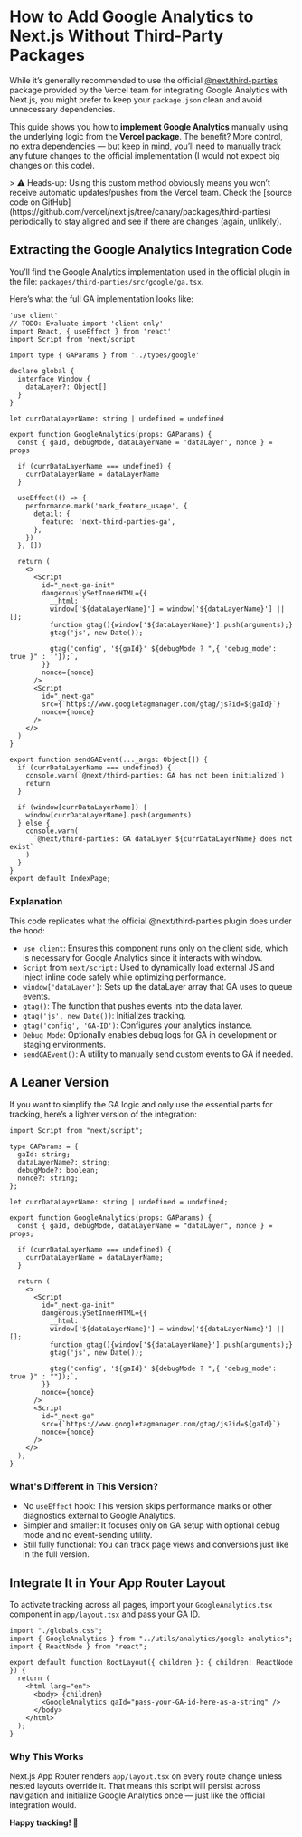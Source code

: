 
<Hero post={data} />

# How to Add Google Analytics to Next.js Without Third-Party Packages

While it’s generally recommended to use the official [@next/third-parties](https://github.com/vercel/next.js/tree/canary/packages/third-parties)
package provided by the Vercel team for integrating Google Analytics with Next.js, you might prefer to keep your `package.json`
clean and avoid unnecessary dependencies.

This guide shows you how to **implement Google Analytics** manually using the underlying logic from the **Vercel package**.
The benefit? More control, no extra dependencies — but keep in mind, you’ll need to manually track any future changes to the
official implementation (I would not expect big changes on this code).

<Note>
  > ⚠️ Heads-up: Using this custom method obviously means you won’t receive automatic updates/pushes from the Vercel
  team. Check the [source code on GitHub](https://github.com/vercel/next.js/tree/canary/packages/third-parties)
  periodically to stay aligned and see if there are changes (again, unlikely).
</Note>

## Extracting the Google Analytics Integration Code

You’ll find the Google Analytics implementation used in the official plugin in the file:
`packages/third-parties/src/google/ga.tsx`.

Here’s what the full GA implementation looks like:

```tsx
'use client'
// TODO: Evaluate import 'client only'
import React, { useEffect } from 'react'
import Script from 'next/script'

import type { GAParams } from '../types/google'

declare global {
  interface Window {
    dataLayer?: Object[]
  }
}

let currDataLayerName: string | undefined = undefined

export function GoogleAnalytics(props: GAParams) {
  const { gaId, debugMode, dataLayerName = 'dataLayer', nonce } = props

  if (currDataLayerName === undefined) {
    currDataLayerName = dataLayerName
  }

  useEffect(() => {
    performance.mark('mark_feature_usage', {
      detail: {
        feature: 'next-third-parties-ga',
      },
    })
  }, [])

  return (
    <>
      <Script
        id="_next-ga-init"
        dangerouslySetInnerHTML={{
          __html: `
          window['${dataLayerName}'] = window['${dataLayerName}'] || [];
          function gtag(){window['${dataLayerName}'].push(arguments);}
          gtag('js', new Date());

          gtag('config', '${gaId}' ${debugMode ? ",{ 'debug_mode': true }" : ''});`,
        }}
        nonce={nonce}
      />
      <Script
        id="_next-ga"
        src={`https://www.googletagmanager.com/gtag/js?id=${gaId}`}
        nonce={nonce}
      />
    </>
  )
}

export function sendGAEvent(..._args: Object[]) {
  if (currDataLayerName === undefined) {
    console.warn(`@next/third-parties: GA has not been initialized`)
    return
  }

  if (window[currDataLayerName]) {
    window[currDataLayerName].push(arguments)
  } else {
    console.warn(
      `@next/third-parties: GA dataLayer ${currDataLayerName} does not exist`
    )
  }
}
export default IndexPage;
```

### Explanation

This code replicates what the official @next/third-parties plugin does under the hood:

- `use client`: Ensures this component runs only on the client side, which is necessary for Google Analytics since it interacts with window.
- `Script` from `next/script:` Used to dynamically load external JS and inject inline code safely while optimizing performance.
- `window['dataLayer']`: Sets up the dataLayer array that GA uses to queue events.
- `gtag()`: The function that pushes events into the data layer.
- `gtag('js', new Date())`: Initializes tracking.
- `gtag('config', 'GA-ID')`: Configures your analytics instance.
- `Debug Mode`: Optionally enables debug logs for GA in development or staging environments.
- `sendGAEvent()`: A utility to manually send custom events to GA if needed.


## A Leaner Version

If you want to simplify the GA logic and only use the essential parts for tracking, here’s a lighter version of the integration:

```tsx
import Script from "next/script";

type GAParams = {
  gaId: string;
  dataLayerName?: string;
  debugMode?: boolean;
  nonce?: string;
};

let currDataLayerName: string | undefined = undefined;

export function GoogleAnalytics(props: GAParams) {
  const { gaId, debugMode, dataLayerName = "dataLayer", nonce } = props;

  if (currDataLayerName === undefined) {
    currDataLayerName = dataLayerName;
  }

  return (
    <>
      <Script
        id="_next-ga-init"
        dangerouslySetInnerHTML={{
          __html: `
          window['${dataLayerName}'] = window['${dataLayerName}'] || [];
          function gtag(){window['${dataLayerName}'].push(arguments);}
          gtag('js', new Date());

          gtag('config', '${gaId}' ${debugMode ? ",{ 'debug_mode': true }" : ""});`,
        }}
        nonce={nonce}
      />
      <Script
        id="_next-ga"
        src={`https://www.googletagmanager.com/gtag/js?id=${gaId}`}
        nonce={nonce}
      />
    </>
  );
}
```

### What's Different in This Version?

- No `useEffect` hook: This version skips performance marks or other diagnostics external to Google Analytics.
- Simpler and smaller: It focuses only on GA setup with optional debug mode and no event-sending utility.
- Still fully functional: You can track page views and conversions just like in the full version.

## Integrate It in Your App Router Layout

To activate tracking across all pages, import your `GoogleAnalytics.tsx` component in `app/layout.tsx` and pass your GA ID.

```tsx
import "./globals.css";
import { GoogleAnalytics } from "../utils/analytics/google-analytics";
import { ReactNode } from "react";

export default function RootLayout({ children }: { children: ReactNode }) {
  return (
    <html lang="en">
      <body> {children}
        <GoogleAnalytics gaId="pass-your-GA-id-here-as-a-string" />
      </body>
    </html>
  );
}
```

### Why This Works
Next.js App Router renders `app/layout.tsx` on every route change unless nested layouts override it.
That means this script will persist across navigation and initialize Google Analytics once — just like the official integration would.

**Happy tracking! 🎯**

<script
  type="application/ld+json"
  dangerouslySetInnerHTML={{
    __html: JSON.stringify(postSchema),
  }}
/>